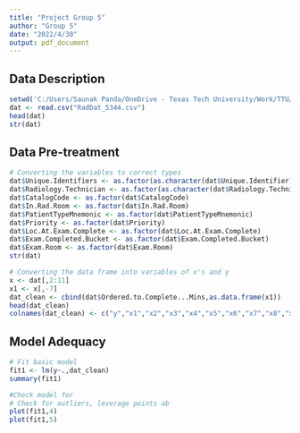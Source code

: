 ---
title: "Project Group 5"
author: "Group 5"
date: "2022/4/30"
output: pdf_document
---
## Data Description
```{r data description, echo=TRUE}
setwd('C:/Users/Saunak Panda/OneDrive - Texas Tech University/Work/TTU/Coursework/Spring 2022/Stat Data Analysis')
dat <- read.csv("RadDat_5344.csv")
head(dat)
str(dat)
```
## Data Pre-treatment
```{r data conversion, echo=TRUE}
# Converting the variables to correct types
dat$Unique.Identifiers <- as.factor(as.character(dat$Unique.Identifier))
dat$Radiology.Technician <- as.factor(as.character(dat$Radiology.Technician))
dat$CatalogCode <- as.factor(dat$CatalogCode)
dat$In.Rad.Room <- as.factor(dat$In.Rad.Room)
dat$PatientTypeMnemonic <- as.factor(dat$PatientTypeMnemonic)
dat$Priority <- as.factor(dat$Priority)
dat$Loc.At.Exam.Complete <- as.factor(dat$Loc.At.Exam.Complete)
dat$Exam.Completed.Bucket <- as.factor(dat$Exam.Completed.Bucket)
dat$Exam.Room <- as.factor(dat$Exam.Room)
str(dat)

# Converting the data frame into variables of x's and y
x <- dat[,2:11]
x1 <- x[,-7]
dat_clean <- cbind(dat$Ordered.to.Complete...Mins,as.data.frame(x1))
head(dat_clean)
colnames(dat_clean) <- c("y","x1","x2","x3","x4","x5","x6","x7","x8","x9")
```
## Model Adequacy

```{r adequacy , echo=TRUE}
# Fit basic model
fit1 <- lm(y~.,dat_clean)
summary(fit1)

#Check model for 
# Check for outliers, leverage points ab
plot(fit1,4)
plot(fit1,5)
```

